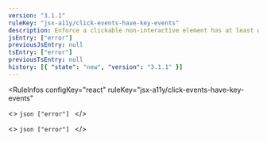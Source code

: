 ```yaml
---
version: "3.1.1"
ruleKey: "jsx-a11y/click-events-have-key-events"
description: Enforce a clickable non-interactive element has at least one keyboard event listener
jsEntry: ["error"]
previousJsEntry: null
tsEntry: ["error"]
previousTsEntry: null
history: [{ "state": "new", "version": "3.1.1" }]
---
```


<RuleInfos 
  configKey="react" 
  ruleKey="jsx-a11y/click-events-have-key-events" 
>
  <>
    ```json
    ["error"]
    ```
  </>

  <>
    ```json
    ["error"]
    ```
  </>
</RuleInfos>
